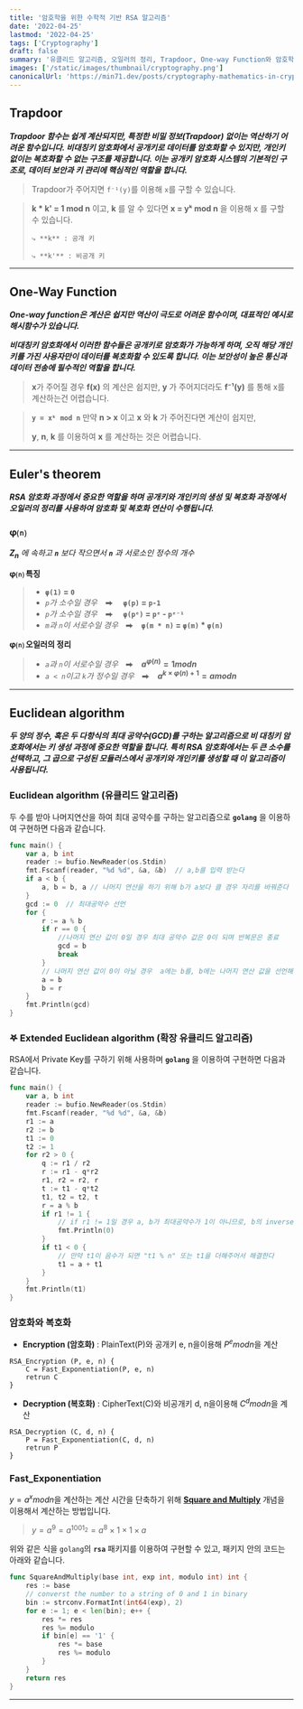 ```yaml
---
title: '암호학을 위한 수학적 기반 RSA 알고리즘'
date: '2022-04-25'
lastmod: '2022-04-25'
tags: ['Cryptography']
draft: false
summary: '유클리드 알고리즘, 오일러의 정리, Trapdoor, One-way Function와 암호학'
images: ['/static/images/thumbnail/cryptography.png']
canonicalUrl: 'https://min71.dev/posts/cryptography-mathematics-in-cryptography'
---
```


## Trapdoor

**_Trapdoor 함수는 쉽게 계산되지만, 특정한 비밀 정보(Trapdoor) 없이는 역산하기 어려운 함수입니다.
비대칭키 암호화에서 공개키로 데이터를 암호화할 수 있지만, 개인키 없이는 복호화할 수 없는 구조를 제공합니다. 이는 공개키 암호화 시스템의 기본적인 구조로, 데이터 보안과 키 관리에 핵심적인 역할을 합니다._**

> Trapdoor가 주어지면 `f⁻¹(y)`를 이용해 `x`를 구할 수 있습니다.

> **k \* k' = 1 mod n** 이고, **k** 를 알 수 있다면 **x = yᵏ mod n** 을 이용해 x 를 구할 수 있습니다.
>
>     ⤷ **k** : 공개 키
>
>     ⤷ **k'** : 비공개 키

---

## One-Way Function

**_One-way function은 계산은 쉽지만 역산이 극도로 어려운 함수이며, 대표적인 예시로 해시함수가 있습니다._**

**_비대칭키 암호화에서 이러한 함수들은 공개키로 암호화가 가능하게 하며, 오직 해당 개인키를 가진 사용자만이 데이터를 복호화할 수 있도록 합니다. 이는 보안성이 높은 통신과 데이터 전송에 필수적인 역할을 합니다._**

> **x**가 주어질 경우 **f(x)** 의 계산은 쉽지만, **y** 가 주어지더라도 **f⁻¹(y)** 를 통해 x를 계산하는건 어렵습니다.

> **`y = xᵏ mod n`** 만약 **n > x** 이고 **x** 와 **k** 가 주어진다면 계산이 쉽지만,
>
> **y**, **n**, **k** 를 이용하여 **x** 를 계산하는 것은 어렵습니다.

---

## Euler's theorem

**_RSA 암호화 과정에서 중요한 역할을 하며 공개키와 개인키의 생성 및 복호화 과정에서 오일러의 정리를 사용하여 암호화 및 복호화 연산이 수행됩니다._**

### φ⒩

_**Z<sub>n</sub>** 에 속하고 **`n`** 보다 작으면서 **`n`** 과 서로소인 정수의 개수_

**φ⒩ 특징**

> - **`φ(1)` = `0`**
> - *`p`가 소수일 경우* ⮕  **`φ(p)` = `p-1`**
> - *`p`가 소수일 경우* ⮕  **`φ(pᵉ)` = `pᵉ` - `pᵉ⁻¹`**
> - *`m`과 `n`이 서로수일 경우*   ⮕ **`φ(m * n)` = `φ(m)` \* `φ(n)`**

**φ⒩ 오일러의 정리**

> - *`a`과 `n`이 서로수일 경우*   ⮕ **$a^{φ(n)} = 1  mod  n$**
> - *`a < n`이고 `k`가 정수일 경우*   ⮕ **$a^{k × φ(n)+1} = a  mod  n$**

---

## Euclidean algorithm

**_두 양의 정수, 혹은 두 다항식의 최대 공약수(GCD)를 구하는 알고리즘으로 비 대칭키 암호화에서는 키 생성 과정에 중요한 역할을 합니다. 특히 RSA 암호화에서는 두 큰 소수를 선택하고, 그 곱으로 구성된 모듈러스에서 공개키와 개인키를 생성할 때 이 알고리즘이 사용됩니다._**

### Euclidean algorithm (유클리드 알고리즘)

두 수를 받아 나머지연산을 하여 최대 공약수를 구하는 알고리즘으로 **`golang`** 을 이용하여 구현하면 다음과 같습니다.

```go
func main() {
	var a, b int
	reader := bufio.NewReader(os.Stdin)
	fmt.Fscanf(reader, "%d %d", &a, &b)  // a,b를 입력 받는다
	if a < b {
		a, b = b, a // 나머지 연산을 하기 위해 b가 a보다 클 경우 자리를 바꿔준다
	}
	gcd := 0  // 최대공약수 선언
	for {
		r := a % b
		if r == 0 {
        	//나머지 연산 값이 0일 경우 최대 공약수 값은 0이 되며 반복문은 종료
			gcd = b
			break
		}
        // 나머지 연산 값이 0이 아닐 경우  a에는 b를, b에는 나머지 연산 값을 선언해서 반복
		a = b
		b = r
	}
	fmt.Println(gcd)
}

```

### 𖤐 Extended Euclidean algorithm (확장 유클리드 알고리즘)

RSA에서 Private Key를 구하기 위해 사용하며
**`golang`** 을 이용하여 구현하면 다음과 같습니다.

```go
func main() {
	var a, b int
	reader := bufio.NewReader(os.Stdin)
	fmt.Fscanf(reader, "%d %d", &a, &b)
	r1 := a
	r2 := b
	t1 := 0
	t2 := 1
	for r2 > 0 {
		q := r1 / r2
		r := r1 - q*r2
		r1, r2 = r2, r
		t := t1 - q*t2
		t1, t2 = t2, t
		r = a % b
		if r1 != 1 {
        	// if r1 != 1일 경우 a, b가 최대공약수가 1이 아니므로, b의 inverse는 존재하지 않는다
			fmt.Println(0)
		}
		if t1 < 0 {
        	// 만약 t1이 음수가 되면 "t1 % n" 또는 t1을 더해주어서 해결한다
			t1 = a + t1
		}
	}
	fmt.Println(t1)
}
```

### 암호화와 복호화

- **Encryption (암호화)** : PlainText(P)와 공개키 e, n을이용해 $P^e mod n$을 계산

```
RSA_Encryption (P, e, n) {
	C = Fast_Exponentiation(P, e, n)
    retrun C
}
```

- **Decryption (복호화)** : CipherText(C)와 비공개키 d, n을이용해 $C^d mod n$을 계산

```
RSA_Decryption (C, d, n) {
	P = Fast_Exponentiation(C, d, n)
    retrun P
}
```

### Fast_Exponentiation

$y= a^x mod n$을 계산하는 계산 시간을 단축하기 위해 <u>**Square and Multiply**</u> 개념을 이용해서 계산하는 방법입니다.

> $y= a^9 = a^{1001_2} = a^8 × 1 × 1 × a$

위와 같은 식을 `golang`의 **`rsa`** 패키지를 이용하여 구현할 수 있고, 패키지 안의 코드는 아래와 같습니다.

```go
func SquareAndMultiply(base int, exp int, modulo int) int {
	res := base
	// converst the number to a string of 0 and 1 in binary
	bin := strconv.FormatInt(int64(exp), 2)
	for e := 1; e < len(bin); e++ {
		res *= res
		res %= modulo
		if bin[e] == '1' {
			res *= base
			res %= modulo
		}
	}
	return res
}

```

---
